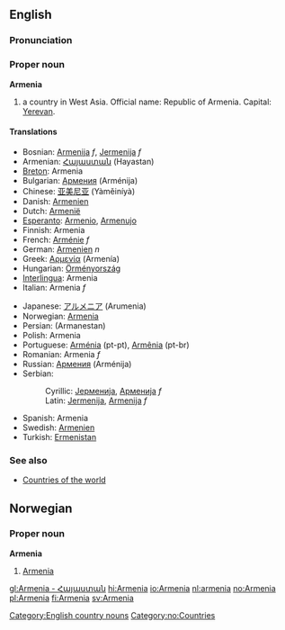 {{wikipedia}}
==English==
===Pronunciation===
{{IPAchar|/&#593;ː'miːniə/}}
===Proper noun===
'''Armenia'''

# a country in West Asia. Official name: Republic of Armenia. Capital: [[Yerevan]].

====Translations====
{{top}}
*Bosnian: [[Armenija]] ''f'', [[Jermenija]] ''f''
*Armenian: [[Հայաստան]] (Hayastan)
*[[Breton]]: Armenia
*Bulgarian: [[Армения]] (Arménija)
*Chinese: [[亚美尼亚]] (Yàměiníyà)
*Danish: [[Armenien]]
*Dutch: [[Armenië]]
*[[Esperanto]]: [[Armenio]], [[Armenujo]]
*Finnish: Armenia
*French: [[Arménie]] ''f''
*German: [[Armenien]] ''n''
*Greek: [[Αρμενία]] (Armenía)
*Hungarian: [[Örményország]]
*[[Interlingua]]: Armenia
*Italian: Armenia ''f''
{{mid}}
*Japanese: [[アルメニア]] (Arumenia)
*Norwegian: [[#Norwegian|Armenia]]
*Persian: {{FAchar|[[ارمنستان]]}} (Armanestan)
*Polish: Armenia
*Portuguese: [[Arménia]] (pt-pt), [[Armênia]] (pt-br)
*Romanian: Armenia ''f''
*Russian: [[Армения]] (Arménija) {{f}}
*Serbian:
*:Cyrillic: [[Јерменија]], [[Арменија]] ''f''
*:Latin: [[Jermenija]], [[Armenija]] ''f''
*Spanish: Armenia
*Swedish: [[Armenien]]
*Turkish: [[Ermenistan]]
{{bottom}}

===See also===
*[[Countries of the world]]

[[Category:English country nouns]]

==Norwegian==
===Proper noun===
[[Category:no:Countries]]
'''Armenia'''
#[[#English|Armenia]]

[[gl:Armenia - Հայաստան]]
[[hi:Armenia]]
[[io:Armenia]]
[[nl:armenia]]
[[no:Armenia]]
[[pl:Armenia]]
[[fi:Armenia]]
[[sv:Armenia]]